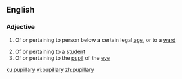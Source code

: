 ==English==

===Adjective===
{{en-adj|-}}

# {{label|en|legal}} Of or pertaining to person below a certain legal [[age]], or to a [[ward]]
# Of or pertaining to a [[student]]
# Of or pertaining to the [[pupil]] of the [[eye]]

[[ku:pupillary]]
[[vi:pupillary]]
[[zh:pupillary]]